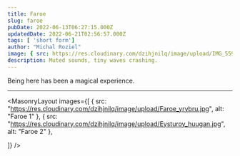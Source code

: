 ```yaml
---
title: Faroe
slug: faroe
pubDate: 2022-06-13T06:27:15.000Z
updatedDate: 2022-06-21T02:56:57.000Z
tags: [ 'short form']
author: "Michal Roziel"
image: { src: https://res.cloudinary.com/dzihjnilq/image/upload/IMG_5599_wfxzga.jpg, alt: Palaestra 1, positionx: 50%, positiony: 40% }
description: Muted sounds, tiny waves crashing.
---
```



Being here has been a magical experience.

---

<MasonryLayout images={[
    { src: "https://res.cloudinary.com/dzihjnilq/image/upload/Faroe_yrybru.jpg", alt: "Faroe 1" },
    { src: "https://res.cloudinary.com/dzihjnilq/image/upload/Eysturoy_huugan.jpg", alt: "Faroe 2" },

]} />
